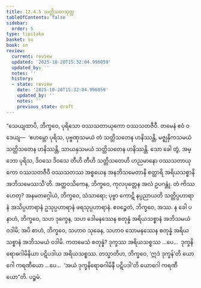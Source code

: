 ```yaml
---
title: 12.4.5 သတ္တိသတသုတ္တ
tableOfContents: false
sidebar:
  order: 5
type: tipitaka
basket: su
book: sn
review:
  current: review
  updated: '2025-10-20T15:32:04.996059'
  updated_by: ''
  notes: ''
  history:
  - state: review
    date: '2025-10-20T15:32:04.996059'
    updated_by: ''
    notes: ''
    previous_state: draft
---
```



<DynamicBreadcrumb />


<ReviewStatus review={frontmatter.review} showDetails={true} />

<HypothesisAnnotation frontmatter={frontmatter} />

<Division number="1105" book="sn" e="ch" v="18" p="445">

<Paragraph number="2326" book="sn">
“သေယျထာပိ, ဘိက္ခဝေ, ပုရိသော ဝဿသတာယုကော ဝဿသတဇီဝီ. တမေနံ ဧဝံ ဝဒေယျ—  ‘ဧဟမ္ဘော ပုရိသ, ပုဗ္ဗဏှသမယံ တံ သတ္တိသတေန ဟနိဿန္တိ, မဇ္ဈနှိကသမယံ သတ္တိသတေန ဟနိဿန္တိ, သာယနှသမယံ သတ္တိသတေန ဟနိဿန္တိ. သော ခေါ တွံ, အမ္ဘော ပုရိသ, ဒိဝသေ ဒိဝသေ တီဟိ တီဟိ သတ္တိသတေဟိ ဟညမာနော ဝဿသတာယုကော ဝဿသတဇီဝီ ဝဿသတဿ အစ္စယေန အနဘိသမေတာနိ စတ္တာရိ အရိယသစ္စာနိ အဘိသမေဿသီ’တိ.
</Paragraph>

<Paragraph number="2327" book="sn">
အတ္ထဝသိကေန, ဘိက္ခဝေ, ကုလပုတ္တေန အလံ ဥပဂန္တုံ. တံ ကိဿ ဟေတု? အနမတဂ္ဂေါယံ, ဘိက္ခဝေ, သံသာရော; ပုဗ္ဗာ ကောဋိ နပ္ပညာယတိ သတ္တိပ္ပဟာရာနံ အသိပ္ပဟာရာနံ ဥသုပ္ပဟာရာနံ ဖရသုပ္ပဟာရာနံ. ဧဝဉ္စေတံ, ဘိက္ခဝေ, အဿ. န ခေါ ပနာဟံ, ဘိက္ခဝေ, သဟ ဒုက္ခေန, သဟ ဒေါမနဿေန စတုန္နံ အရိယသစ္စာနံ အဘိသမယံ ဝဒါမိ; အပိ စာဟံ, ဘိက္ခဝေ, သဟာဝ သုခေန, သဟာဝ သောမနဿေန စတုန္နံ အရိယသစ္စာနံ အဘိသမယံ ဝဒါမိ. ကတမေသံ စတုန္နံ? ဒုက္ခဿ အရိယသစ္စဿ …ပေ…  ဒုက္ခနိရောဓဂါမိနိယာ ပဋိပဒါယ အရိယသစ္စဿ.
</Paragraph>

<Paragraph number="2328" book="sn">
တသ္မာတိဟ, ဘိက္ခဝေ, ‘ဣဒံ ဒုက္ခန်’တိ ယောဂေါ ကရဏီယော …ပေ…  ‘အယံ ဒုက္ခနိရောဓဂါမိနီ ပဋိပဒါ’တိ ယောဂေါ ကရဏီယော”တိ.

</Paragraph>
</Division>

<Paragraph number="2329" type="center" book="sn">
ပဉ္စမံ.
</Paragraph>
